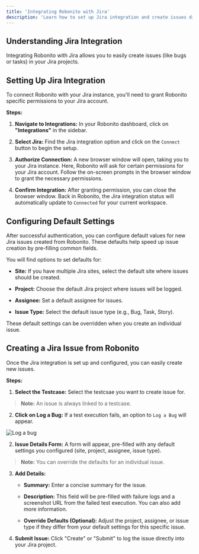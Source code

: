 ```yaml
---
title: 'Integrating Robonito with Jira'
description: 'Learn how to set up Jira integration and create issues directly from Robonito.'
---
```

## Understanding Jira Integration

Integrating Robonito with Jira allows you to easily create issues (like bugs or tasks) in your Jira projects.



## Setting Up Jira Integration

To connect Robonito with your Jira instance, you'll need to grant Robonito specific permissions to your Jira account.

**Steps:**

1.  **Navigate to Integrations:** In your Robonito dashboard, click on **"Integrations"** in the sidebar.

2.  **Select Jira:** Find the Jira integration option and click on the `Connect` button to begin the setup.

3.  **Authorize Connection:** A new browser window will open, taking you to your Jira instance. Here, Robonito will ask for certain permissions for your Jira account. Follow the on-screen prompts in the browser window to grant the necessary permissions.

4.  **Confirm Integration:** After granting permission, you can close the browser window. Back in Robonito, the Jira integration status will automatically update to `Connected` for your current workspace.

## Configuring Default Settings

After successful authentication, you can configure default values for new Jira issues created from Robonito. These defaults help speed up issue creation by pre-filling common fields.

You will find options to set defaults for:

* **Site:** If you have multiple Jira sites, select the default site where issues should be created.

* **Project:** Choose the default Jira project where issues will be logged.

* **Assignee:** Set a default assignee for issues.

* **Issue Type:** Select the default issue type (e.g., Bug, Task, Story).

These default settings can be overridden when you create an individual issue.

## Creating a Jira Issue from Robonito

Once the Jira integration is set up and configured, you can easily create new issues.


**Steps:**

1.  **Select the Testcase:** Select the testcsae you want to create issue for.
> **Note:** An issue is always linked to a testcase.
2.  **Click on Log a Bug:** If a test execution fails, an option to `Log a Bug` will appear.

![Log a bug](/integrations/log-a-bug.png)

2.  **Issue Details Form:** A form will appear, pre-filled with any default settings you configured (site, project, assignee, issue type).
> **Note:** You can override the defaults for an individual issue.

3.  **Add Details:**

    * **Summary:** Enter a concise summary for the issue.

    * **Description:** This field will be pre-filled with failure logs and a screenshot URL from the failed test execution. You can also add more information.

    * **Override Defaults (Optional):** Adjust the project, assignee, or issue type if they differ from your default settings for this specific issue.

4.  **Submit Issue:** Click "Create" or "Submit" to log the issue directly into your Jira project.


